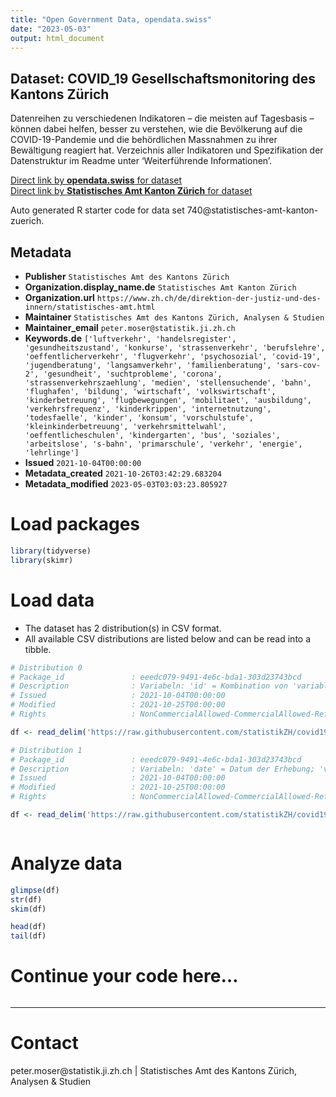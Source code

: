 ```yaml
---
title: "Open Government Data, opendata.swiss"
date: "2023-05-03"
output: html_document
---
```


## Dataset: COVID_19 Gesellschaftsmonitoring des Kantons Zürich

Datenreihen zu verschiedenen Indikatoren – die meisten auf Tagesbasis – können dabei helfen, besser zu verstehen, wie die Bevölkerung auf die COVID-19-Pandemie und die behördlichen Massnahmen zu ihrer Bewältigung reagiert hat. Verzeichnis aller Indikatoren und Spezifikation der Datenstruktur im Readme unter 'Weiterführende Informationen'.

[Direct link by **opendata.swiss** for dataset](https://opendata.swiss/de/dataset/covid_19-gesellschaftsmonitoring-des-kantons-zurich)<br>
[Direct link by **Statistisches Amt Kanton Zürich** for dataset](https://github.com/statistikZH/covid19monitoring)

Auto generated R starter code for data set 740@statistisches-amt-kanton-zuerich.

## Metadata

- **Publisher** `Statistisches Amt des Kantons Zürich`
- **Organization.display_name.de** `Statistisches Amt Kanton Zürich`
- **Organization.url** `https://www.zh.ch/de/direktion-der-justiz-und-des-innern/statistisches-amt.html`
- **Maintainer** `Statistisches Amt des Kantons Zürich, Analysen & Studien`
- **Maintainer_email** `peter.moser@statistik.ji.zh.ch`
- **Keywords.de** `['luftverkehr', 'handelsregister', 'gesundheitszustand', 'konkurse', 'strassenverkehr', 'berufslehre', 'oeffentlicherverkehr', 'flugverkehr', 'psychosozial', 'covid-19', 'jugendberatung', 'langsamverkehr', 'familienberatung', 'sars-cov-2', 'gesundheit', 'suchtprobleme', 'corona', 'strassenverkehrszaehlung', 'medien', 'stellensuchende', 'bahn', 'flughafen', 'bildung', 'wirtschaft', 'volkswirtschaft', 'kinderbetreuung', 'flugbewegungen', 'mobilitaet', 'ausbildung', 'verkehrsfrequenz', 'kinderkrippen', 'internetnutzung', 'todesfaelle', 'kinder', 'konsum', 'vorschulstufe', 'kleinkinderbetreuung', 'verkehrsmittelwahl', 'oeffentlicheschulen', 'kindergarten', 'bus', 'soziales', 'arbeitslose', 's-bahn', 'primarschule', 'verkehr', 'energie', 'lehrlinge']`
- **Issued** `2021-10-04T00:00:00`
- **Metadata_created** `2021-10-26T03:42:29.683204`
- **Metadata_modified** `2023-05-03T03:03:23.805927`


# Load packages

```r

library(tidyverse)
library(skimr)

```

# Load data

-   The dataset has 2 distribution(s) in CSV format.
-   All available CSV distributions are listed below and can be read into a tibble.

```r

# Distribution 0
# Package_id               : eeedc079-9491-4e6c-bda1-303d23743bcd
# Description              : Variabeln: 'id' = Kombination von 'variable_short' und 'location' ergibt eindeutigen Identifkator; 'topic' = thematische Kategorie des Indikators; 'variable_short' = Kurzbezeichnung des Indikators (kein String); 'variable_long' = längere Bezeichnung des Indikators (String); 'location' = räumlicher Bezug der Erhebung, 'unit' = Masseinheit des erhobenen Werts; 'source' = Quelle der erhobenen Daten, 'update' = Aktualisierungsfrequenz, 'public' = Status der Veröffentlichung (ja/nein), 'description' = URL mit Beschreibung zur Grundlage der jeweiligen Datenerhebung, Hinweisen zur Methodik sowie Weiteren Informationen; 'last_modified' = Datum der letzten Aktualisierung; 'date_first_obs' = Startdatum der Zeitreihe (d.i. die erste erhobene Beobachtung); 'date_last_obs' = Enddatum der Zeitreihe (d.i. die letzte erhobene Beobachtung); 'sort' = alphabetische Sortierungsvariable nach 'topic' und 'variable_long'.
# Issued                   : 2021-10-04T00:00:00
# Modified                 : 2021-10-25T00:00:00
# Rights                   : NonCommercialAllowed-CommercialAllowed-ReferenceRequired

df <- read_delim('https://raw.githubusercontent.com/statistikZH/covid19monitoring/master/Metadata.csv')

# Distribution 1
# Package_id               : eeedc079-9491-4e6c-bda1-303d23743bcd
# Description              : Variabeln: 'date' = Datum der Erhebung; 'value' = erhobener Wert; 'topic' = thematische Kategorie des Indikators (Liste aller Indikatoren siehe Readme unter "Weiterführende Informationen"); 'variable_short' = Kurzbezeichnung des Indikators (kein String); 'variable_long' = längere Bezeichnung des Indikators (String); 'location' = räumlicher Bezug der Erhebung, 'unit' = Masseinheit des erhobenen Werts; 'source' = Quelle der erhobenen Daten, 'update' = Aktualisierungsfrequenz, 'public' = Status der Veröffentlichung (ja/nein), 'description' = URL mit Beschreibung zur Grundlage der jeweiligen Datenerhebung, Hinweisen zur Methodik sowie Weiteren Informationen.
# Issued                   : 2021-10-04T00:00:00
# Modified                 : 2021-10-25T00:00:00
# Rights                   : NonCommercialAllowed-CommercialAllowed-ReferenceRequired

df <- read_delim('https://raw.githubusercontent.com/statistikZH/covid19monitoring/master/covid19socialmonitoring.csv')



```

# Analyze data

```r

glimpse(df)
str(df)
skim(df)

head(df)
tail(df)

```

# Continue your code here...

```r

```

------------------------------------------------------------------------

# Contact

peter.moser@statistik.ji.zh.ch | Statistisches Amt des Kantons Zürich, Analysen & Studien

